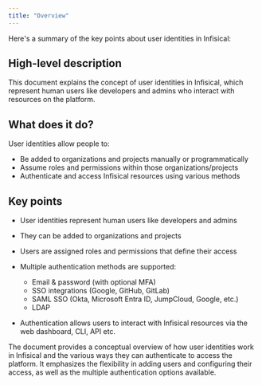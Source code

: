 ```yaml
---
title: "Overview"
---
```


Here's a summary of the key points about user identities in Infisical:

## High-level description

This document explains the concept of user identities in Infisical, which represent human users like developers and admins who interact with resources on the platform.

## What does it do?

User identities allow people to:

- Be added to organizations and projects manually or programmatically
- Assume roles and permissions within those organizations/projects
- Authenticate and access Infisical resources using various methods

## Key points

- User identities represent human users like developers and admins
- They can be added to organizations and projects 
- Users are assigned roles and permissions that define their access
- Multiple authentication methods are supported:
  - Email & password (with optional MFA)
  - SSO integrations (Google, GitHub, GitLab)
  - SAML SSO (Okta, Microsoft Entra ID, JumpCloud, Google, etc.)
  - LDAP

- Authentication allows users to interact with Infisical resources via the web dashboard, CLI, API etc.

The document provides a conceptual overview of how user identities work in Infisical and the various ways they can authenticate to access the platform. It emphasizes the flexibility in adding users and configuring their access, as well as the multiple authentication options available.